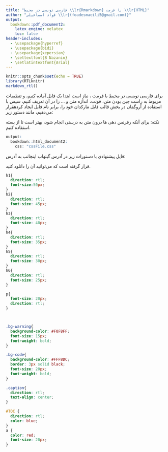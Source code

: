 ```yaml
---
title: "فارسی نویسی در محیط \\lr{Rmarkdown} با فرمت \\lr{HTML}"
author: "فواد اسماعیلی \\lr{(foadesmaeili5@gmail.com)}"
output:
  bookdown::pdf_document2:
    latex_engine: xelatex
    toc: false
header-includes:
  - \usepackage{hyperref}
  - \usepackage{bidi}
  - \usepackage{xepersian}
  - \settextfont{B Nazanin}
  - \setlatintextfont{Arial}
---
```


```r
knitr::opts_chunk$set(echo = TRUE)
library(RTLknitr)
markdown_rtl()
```

برای فارسی نویسی در محیط 
\lr{Rmarkdown}
با فرمت 
\lr{html}،
نیاز است ابتدا یک فایل
\lr{css}
آماده کنیم، و تنظیمات مربوط به راست چین بودن متن، فونت، اندازه متن و
$\ldots$
را در آن تعریف کنیم،
سپس 
با استفاده از آروگمان
\lr{css}
در بخش
\lr{header}
قالب فایل مارکدان خود را، برابر نام فایل ایجاد کردهقرار می‌دهیم،
مانند دستور زیر:

نکته:
برای آنکه رفرنس دهی ها درون متن به درستی انجام شود، بهتر است تا از بسته
\lr{bookdown}
استفاده کنیم.

```r
output:
  bookdown::html_document2:
    css: "cssFile.css"
```

فایل 
\lr{css}
پیشنهادی با دستورات زیر در آدرس گیتهاب اینجانب به آدرس:

[\lr{https://github.com/foadesmaeili5/persian-knitr-documents.git}](https://github.com/foadesmaeili5/persian-knitr-documents.git)

قرار گرفته است که می‌توانید آن را دانلود کنید.

```css
h1{
  direction: rtl;
  font-size:50px;
}
h2{
  direction: rtl;
  font-size: 45px;
}
h3{
  direction: rtl;
  font-size: 40px;
}
h4{
  direction: rtl;
  font-size: 35px;
}
h5{
  direction: rtl;
  font-size: 30px;
}
h6{
  direction: rtl;
  font-size: 25px;
}

p{
  font-size: 20px;
  direction: rtl;
}



.bg-warning{
  background-color: #F0F8FF;
  font-size: 15px;
  font-weight: bold;
}

.bg-code{
  background-color: #FFF8DC;
  border: 3px solid black;
  font-size: 20px;
  font-weight: bold;
}

.caption{
  direction: rtl;
  text-align: center;
}

#TOC {
  direction: rtl;
  color: blue;
}
a {
  color: red;
  font-size: 20px;
}

```

